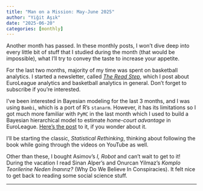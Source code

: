 ```yaml
---
title: "Man on a Mission: May-June 2025"
author: "Yiğit Aşık"
date: "2025-06-20"
categories: [monthly]
---
```


Another month has passed. In these monthly posts, I won't dive deep into every little bit of stuff that I studied during the month (that would be impossible), what I'll try to convey the taste to increase your appetite.

For the last two months, majority of my time was spent on basketball analytics. I started a newsletter, called [*The Read Step*](https://thereadstep.substack.com/), which I post about EuroLeague analytics and basketball analytics in general. Don't forget to subscribe if you're interested.

I've been interested in Bayesian modeling for the last 3 months, and I was using `Bambi`, which is a port of R's `stanarm`. However, it has its limitations so I got much more familiar with `PyMC` in the last month which I used to build a Bayesian hierarchical model to estimate *home-court advantage* in EuroLeague. [Here's the post](https://thereadstep.substack.com/p/openfloor-2-estimating-home-court) to it, if you wonder about it.

I'll be starting the classic, *Statistical Rethinking*, thinking about following the book while going through the videos on YouTube as well.

Other than these, I bought Asimov's *I, Robot* and can't wait to get to it! During the vacation I read Sinan Alper's and Onurcan Yilmaz's *Komplo Teorilerine Neden İnanırız?* (Why Do We Believe In Conspiracies). It felt nice to get back to reading some social science stuff.

---